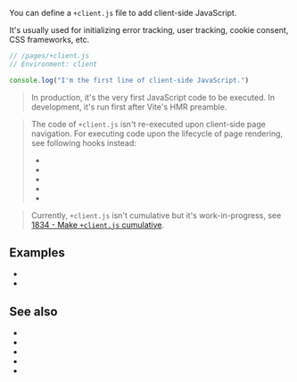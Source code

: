 
You can define a `+client.js` file to add client-side JavaScript.

It's usually used for initializing <Link href="/errors">error tracking</Link>, user tracking, cookie consent, CSS frameworks, etc.

```js
// /pages/+client.js
// Environment: client

console.log("I'm the first line of client-side JavaScript.")
```

> In production, it's the very first JavaScript code to be executed. In development, it's run first after Vite's HMR preamble.

> The code of `+client.js` isn't re-executed upon client-side page navigation. For executing code upon the lifecycle of page rendering, see following hooks instead:
> - <Link href="/onHydrationEnd" />
> - <Link href="/onAfterRenderClient" />
> - <Link href="/onBeforeRenderClient" />
> - <Link href="/onPageTransitionStart" />
> - <Link href="/onPageTransitionEnd" />

> Currently, `+client.js` isn't cumulative but it's work-in-progress, see [1834 - Make `+client.js` cumulative](https://github.com/vikejs/vike/issues/1834).

## Examples

* <RepoLink path="/examples/render-modes/pages/html-js/+client.js" />
* <Link href="/render-modes#html-only" />


## See also

- <Link href="/onHydrationEnd" />
- <Link href="/onAfterRenderClient" />
- <Link href="/onBeforeRenderClient" />
- <Link href="/onPageTransitionStart" />
- <Link href="/onPageTransitionEnd" />
